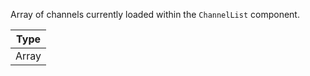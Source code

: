 Array of channels currently loaded within the `ChannelList` component.

| Type  |
| ----- |
| Array |
